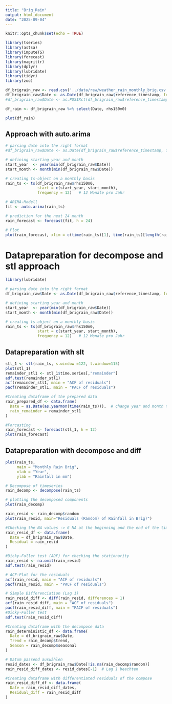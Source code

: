 ```yaml
---
title: "Brig_Rain"
output: html_document
date: "2025-09-04"
---
```


```r
knitr::opts_chunk$set(echo = TRUE)
```

```r
library(tseries)
library(astsa)
library(imputeTS)
library(forecast)
library(magrittr)
library(dplyr)
library(lubridate)
library(tidyr)
library(zoo)
```


```r
df_brigrain_raw <- read.csv('../data/raw/weather_rain_monthly_brig.csv', header=TRUE, sep=';', na.strings='-')
df_brigrain_raw$Date <- as.Date(df_brigrain_raw$reference_timestamp, format = "%d.%m.%Y")
#df_brigrain_raw$Date <- as.POSIXct(df_brigrain_raw$reference_timestamp, format = "%d.%m.%Y %H:%M")

df_rain <- df_brigrain_raw %>% select(Date, rhs150m0)
```

```r
plot(df_rain)
```

## Approach with auto.arima

```r
# parsing date into the right format
#df_brigrain_raw$Date <- as.Date(df_brigrain_raw$reference_timestamp, format = "%d.%m.%Y")

# defining starting year and month
start_year  <- year(min(df_brigrain_raw$Date))
start_month <- month(min(df_brigrain_raw$Date))

# creating ts-object on a monthly basis
rain_ts <- ts(df_brigrain_raw$rhs150m0,
              start = c(start_year, start_month),
              frequency = 12)   # 12 Monate pro Jahr

# ARIMA-Modell
fit <- auto.arima(rain_ts)

# prediction for the next 24 month
rain_forecast <- forecast(fit, h = 24)

# Plot
plot(rain_forecast, xlim = c(time(rain_ts)[1], time(rain_ts)[length(rain_ts)] + 2))
```


# Datapreparation for decompose and stl approach

```r
library(lubridate)

# parsing date into the right format
df_brigrain_raw$Date <- as.Date(df_brigrain_raw$reference_timestamp, format = "%d.%m.%Y")

# defining starting year and month
start_year  <- year(min(df_brigrain_raw$Date))
start_month <- month(min(df_brigrain_raw$Date))

# creating ts-object on a monthly basis
rain_ts <- ts(df_brigrain_raw$rhs150m0,
              start = c(start_year, start_month),
              frequency = 12)   # 12 Monate pro Jahr
```


## Datapreparation with slt

```r
stl_1 <- stl(rain_ts, s.window =122, t.window=115)
plot(stl_1)
remainder_stl1 <- stl_1$time.series[,"remainder"]
adf.test(remainder_stl1)
acf(remainder_stl1, main = "ACF of residuals")
pacf(remainder_stl1, main = "PACF of residuals")
```
```r
#Creating dataframe of the prepared data
rain_prepared_df <- data.frame(
  Date = as.Date(as.yearmon(time(rain_ts))),  # change year and month to date
  rain_remainder = remainder_stl1
)
```

```r
#Forcasting
rain_forecast <- forecast(stl_1, h = 12)
plot(rain_forecast)
```


## Datapreparation with decompose and diff

```r
plot(rain_ts, 
     main = "Monthly Rain Brig", 
     xlab = "Year", 
     ylab = "Rainfall in mm")
```

```r
# Decompose of timeseries
rain_decomp <- decompose(rain_ts)

# plotting the decomposed components
plot(rain_decomp)
```

```r
rain_resid <- rain_decomp$random
plot(rain_resid, main="Residuals (Random) of Rainfall in Brig)")
```
```r
#Checking the NA values -> 6 NA at the beginning and the end of the time series
rain_resid_df <- data.frame(
  Date = df_brigrain_raw$Date,
  Residual = rain_resid
)
```


```r
#Dicky-Fuller test (ADF) for checking the stationarity
rain_resid <- na.omit(rain_resid)
adf.test(rain_resid)
```

```r
# ACF-Plot for the residuals
acf(rain_resid, main = "ACF of residuals")
pacf(rain_resid, main = "PACF of residuals")
```

```r
# Simple Differenciation (Lag 1)
rain_resid_diff <- diff(rain_resid, differences = 1)
acf(rain_resid_diff, main = "ACF of residuals")
pacf(rain_resid_diff, main = "PACF of residuals")
#Dicky-Fuller test
adf.test(rain_resid_diff)
```

```r
#Creating dataframe with the decompose data
rain_deterministic_df <- data.frame(
  Date = df_brigrain_raw$Date,
  Trend = rain_decomp$trend,
  Season = rain_decomp$seasonal
)

```

```r
# Datum passend auswählen
resid_dates <- df_brigrain_raw$Date[!is.na(rain_decomp$random)]
rain_resid_diff_dates <- resid_dates[-1]  # Lag 1 beachten

#Creating dataframe with differentiated residuals of the compose
rain_resid_diff_df <- data.frame(
  Date = rain_resid_diff_dates,  
  Residual_diff = rain_resid_diff
)
```



